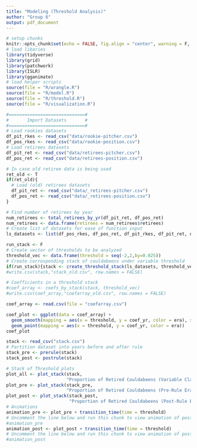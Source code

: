 ```yaml
---
title: "Modeling (Threshold Analysis)"
author: "Group 6"
output: pdf_document
---
```


```r
# setup chunks
knitr::opts_chunk$set(echo = FALSE, fig.align = "center", warning = F, message = F)
# load libaries
library(tidyverse)
library(grid)
library(patchwork)
library(ISLR)
library(gganimate)
# load helper scripts
source(file = "R/wrangle.R")
source(file = "R/model.R")
source(file = "R/threshold.R")
source(file = "R/visualization.R")
```

```r
#=============================#
#       Import Datasets       #
#=============================#
# Load rookies datasets
df_pit_rkes <- read_csv("data/rookie-pitcher.csv")
df_pos_rkes <- read_csv("data/rookie-position.csv")
# Load retirees datasets
df_pit_ret <- read_csv("data/retirees-pitcher.csv")
df_pos_ret <- read_csv("data/retirees-position.csv")
```

```r
# In case old retiree data is being used
ret_old <- T
if(ret_old){
  # Load (old) retirees datasets
  df_pit_ret <- read_csv("data/_retirees-pitcher.csv")
  df_pos_ret <- read_csv("data/_retirees-position.csv")
}
```

```r
# Find number of retirees by year
num_retirees <- total_retirees_by_yr(df_pit_ret, df_pos_ret)
num_retirees <- data.frame(retirees = num_retirees$retirees)
# Create list of datasets for ease of function input
ls_datasets <- list(df_pos_rkes, df_pos_ret, df_pit_rkes, df_pit_ret, num_retirees)
```

```r
run_stack <- F
# Create vector of thresholds to be analyzed
threshold_vec <- data.frame(threshold = seq(-2,2,by=0.025))
# Create corrosponding stack of couldabeens under variable threshold
if(run_stack){stack <- create_threshold_stack(ls_datasets, threshold_vec)}
#write.csv(stack,"stack_old.csv", row.names = FALSE)
```

```r
# Coefficients in a threshold stack
#coef_array <- coefs_by_stack(stack, threshold_vec)
#write.csv(coef_array,"coefarray_old.csv", row.names = FALSE)
```

```r
coef_array <- read.csv(file = "coefarray.csv")
```

```r
coef_plot <- ggplot(data = coef_array) + 
  geom_smooth(mapping = aes(x = threshold, y = coef_yr, color = era), se = F) +
  geom_point(mapping = aes(x = threshold, y = coef_yr, color = era))
coef_plot
```

```r
stack <- read_csv("stack.csv")
# Partition dataset into years before and after rule
stack_pre <- prerule(stack)
stack_post <- postrule(stack)
```


```r
# Stack of Threshold plots
plot_all <- plot_stack(stack, 
                       "Proportion of Retired Couldabeens (Variable Classification Threshold)")
plot_pre <- plot_stack(stack_pre, 
                       "Proportion of Retired Couldabeens (Pre-Rule Era)")
plot_post <- plot_stack(stack_post, 
                        "Proportion of Retired Couldabeens (Post-Rule Era)")
# Animations
animation_pre <- plot_pre + transition_time(time = threshold)
# Uncomment the line below and run this chunk to view animation of post-rule thresholds
#animation_pre
animation_post <- plot_post + transition_time(time = threshold)
# Uncomment the line below and run this chunk to view animation of post-rule thresholds
#animation_post
```






